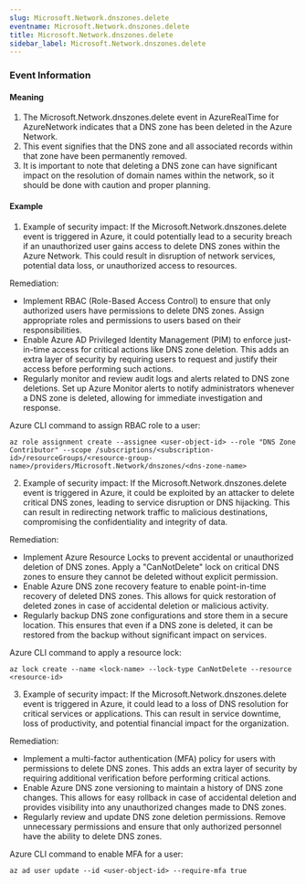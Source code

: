 ```yaml
--- 
slug: Microsoft.Network.dnszones.delete
eventname: Microsoft.Network.dnszones.delete
title: Microsoft.Network.dnszones.delete
sidebar_label: Microsoft.Network.dnszones.delete
---
```

                       
### Event Information

#### Meaning

1. The Microsoft.Network.dnszones.delete event in AzureRealTime for AzureNetwork indicates that a DNS zone has been deleted in the Azure Network.
2. This event signifies that the DNS zone and all associated records within that zone have been permanently removed.
3. It is important to note that deleting a DNS zone can have significant impact on the resolution of domain names within the network, so it should be done with caution and proper planning.

#### Example

1. Example of security impact: If the Microsoft.Network.dnszones.delete event is triggered in Azure, it could potentially lead to a security breach if an unauthorized user gains access to delete DNS zones within the Azure Network. This could result in disruption of network services, potential data loss, or unauthorized access to resources.

Remediation:
- Implement RBAC (Role-Based Access Control) to ensure that only authorized users have permissions to delete DNS zones. Assign appropriate roles and permissions to users based on their responsibilities.
- Enable Azure AD Privileged Identity Management (PIM) to enforce just-in-time access for critical actions like DNS zone deletion. This adds an extra layer of security by requiring users to request and justify their access before performing such actions.
- Regularly monitor and review audit logs and alerts related to DNS zone deletions. Set up Azure Monitor alerts to notify administrators whenever a DNS zone is deleted, allowing for immediate investigation and response.

Azure CLI command to assign RBAC role to a user:
```
az role assignment create --assignee <user-object-id> --role "DNS Zone Contributor" --scope /subscriptions/<subscription-id>/resourceGroups/<resource-group-name>/providers/Microsoft.Network/dnszones/<dns-zone-name>
```

2. Example of security impact: If the Microsoft.Network.dnszones.delete event is triggered in Azure, it could be exploited by an attacker to delete critical DNS zones, leading to service disruption or DNS hijacking. This can result in redirecting network traffic to malicious destinations, compromising the confidentiality and integrity of data.

Remediation:
- Implement Azure Resource Locks to prevent accidental or unauthorized deletion of DNS zones. Apply a "CanNotDelete" lock on critical DNS zones to ensure they cannot be deleted without explicit permission.
- Enable Azure DNS zone recovery feature to enable point-in-time recovery of deleted DNS zones. This allows for quick restoration of deleted zones in case of accidental deletion or malicious activity.
- Regularly backup DNS zone configurations and store them in a secure location. This ensures that even if a DNS zone is deleted, it can be restored from the backup without significant impact on services.

Azure CLI command to apply a resource lock:
```
az lock create --name <lock-name> --lock-type CanNotDelete --resource <resource-id>
```

3. Example of security impact: If the Microsoft.Network.dnszones.delete event is triggered in Azure, it could lead to a loss of DNS resolution for critical services or applications. This can result in service downtime, loss of productivity, and potential financial impact for the organization.

Remediation:
- Implement a multi-factor authentication (MFA) policy for users with permissions to delete DNS zones. This adds an extra layer of security by requiring additional verification before performing critical actions.
- Enable Azure DNS zone versioning to maintain a history of DNS zone changes. This allows for easy rollback in case of accidental deletion and provides visibility into any unauthorized changes made to DNS zones.
- Regularly review and update DNS zone deletion permissions. Remove unnecessary permissions and ensure that only authorized personnel have the ability to delete DNS zones.

Azure CLI command to enable MFA for a user:
```
az ad user update --id <user-object-id> --require-mfa true
```


 